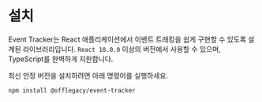 # 설치

Event Tracker는 React 애플리케이션에서 이벤트 트래킹을 쉽게 구현할 수 있도록 설계된 라이브러리입니다. `React 18.0.0` 이상의 버전에서 사용할 수 있으며, TypeScript를 완벽하게 지원합니다.

최신 안정 버전을 설치하려면 아래 명령어를 실행하세요.

```shell npm2yarn
npm install @offlegacy/event-tracker
```
